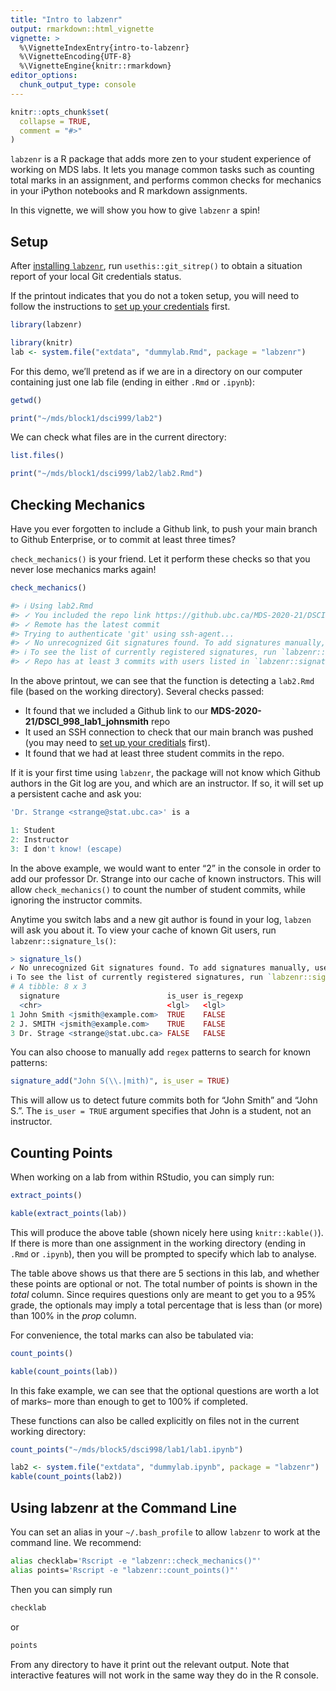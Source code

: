 ```yaml
---
title: "Intro to labzenr"
output: rmarkdown::html_vignette
vignette: >
  %\VignetteIndexEntry{intro-to-labzenr}
  %\VignetteEncoding{UTF-8}
  %\VignetteEngine{knitr::rmarkdown}
editor_options: 
  chunk_output_type: console
---
```


```r
knitr::opts_chunk$set(
  collapse = TRUE,
  comment = "#>"
)
```

`labzenr` is a R package that adds more zen to your student experience of working on MDS labs. It lets you manage common tasks such as counting total marks in an assignment, and performs common checks for mechanics in your iPython notebooks and R markdown assignments.

In this vignette, we will show you how to give `labzenr` a spin!

## Setup

After [installing `labzenr`](https://github.com/UBC-MDS/labzenr/tree/vignet#installation), run `usethis::git_sitrep()` to obtain a situation report of your local Git credentials status.

If the printout indicates that you do not a token setup, you will need to follow the instructions to [set up your credentials](https://usethis.r-lib.org/articles/articles/git-credentials.html) first.



```r
library(labzenr)

```

```r
library(knitr)
lab <- system.file("extdata", "dummylab.Rmd", package = "labzenr")
```


For this demo, we'll pretend as if we are in a directory on our computer containing just one lab file (ending in either `.Rmd` or `.ipynb`):

```r
getwd()
```

```r
print("~/mds/block1/dsci999/lab2")
```

We can check what files are in the current directory:

```r
list.files()
```

```r
print("~/mds/block1/dsci999/lab2/lab2.Rmd")
```


## Checking Mechanics

Have you ever forgotten to include a Github link, to push your main branch to Github Enterprise, or to commit at least three times?

`check_mechanics()` is your friend. Let it perform these checks so that you never lose mechanics marks again!


```r
check_mechanics()
```

```r
#> ℹ Using lab2.Rmd
#> ✓ You included the repo link https://github.ubc.ca/MDS-2020-21/DSCI_998_lab1_johnsmith
#> ✓ Remote has the latest commit
#> Trying to authenticate 'git' using ssh-agent...
#> ✓ No unrecognized Git signatures found. To add signatures manually, use `labzenr::signature_add()`.
#> ℹ To see the list of currently registered signatures, run `labzenr::signature_ls()`.
#> ✓ Repo has at least 3 commits with users listed in `labzenr::signature_student()`
```

In the above printout, we can see that the function is detecting a `lab2.Rmd` file (based on the working directory). Several checks passed:

- It found that we included a Github link to our **MDS-2020-21/DSCI_998_lab1_johnsmith** repo
- It used an SSH connection to check that our main branch was pushed (you may need to [set up your creditials](https://usethis.r-lib.org/articles/articles/git-credentials.html) first).
- It found that we had at least three student commits in the repo.


If it is your first time using `labzenr`, the package will not know which Github authors in the Git log are you, and which are an instructor. If so, it will set up a persistent cache and ask you:


```r
'Dr. Strange <strange@stat.ubc.ca>' is a 

1: Student
2: Instructor
3: I don't know! (escape)
```

In the above example, we would want to enter "2" in the console in order to add our professor Dr. Strange into our cache of known instructors. This will allow `check_mechanics()` to count the number of student commits, while ignoring the instructor commits.

Anytime you switch labs and a new git author is found in your log, `labzen` will ask you about it. To view your cache of known Git users, run `labzenr::signature_ls()`:

```r
> signature_ls()
✓ No unrecognized Git signatures found. To add signatures manually, use `labzenr::signature_add()`.
ℹ To see the list of currently registered signatures, run `labzenr::signature_ls()`.
# A tibble: 8 x 3
  signature                        is_user is_regexp
  <chr>                            <lgl>   <lgl>    
1 John Smith <jsmith@example.com>  TRUE    FALSE    
2 J. SMITH <jsmith@example.com>    TRUE    FALSE    
3 Dr. Strage <strange@stat.ubc.ca> FALSE   FALSE    
```

You can also choose to manually add `regex` patterns to search for known patterns:

```r
signature_add("John S(\\.|mith)", is_user = TRUE)
```

This will allow us to detect future commits both for "John Smith" and "John S.". The `is_user = TRUE` argument specifies that John is a student, not an instructor.


## Counting Points

When working on a lab from within RStudio, you can simply run:


```r
extract_points()
```

```r
kable(extract_points(lab))
```

This will produce the above table (shown nicely here using `knitr::kable()`). If there is more than one assignment in the working directory (ending in `.Rmd` or `.ipynb`), then you will be prompted to specify which lab to analyse.

The table above shows us that there are 5 sections in this lab, and whether these points are optional or not. The total number of points is shown in the *total* column. Since requires questions only are meant to get you to a 95% grade, the optionals may imply a total percentage that is less than (or more) than 100% in the *prop* column.

For convenience, the total marks can also be tabulated via:

```r
count_points()
```

```r
kable(count_points(lab))
```

In this fake example, we can see that the optional questions are worth a lot of marks-- more than enough to get to 100% if completed.

These functions can also be called explicitly on files not in the current working directory:

```r
count_points("~/mds/block5/dsci998/lab1/lab1.ipynb")
```

```r
lab2 <- system.file("extdata", "dummylab.ipynb", package = "labzenr")
kable(count_points(lab2))
```


## Using labzenr at the Command Line


You can set an alias in your `~/.bash_profile` to allow `labzenr` to work at the command line. We recommend:

```bash
alias checklab='Rscript -e "labzenr::check_mechanics()"'
alias points='Rscript -e "labzenr::count_points()"'
```

Then you can simply run 

```bash
checklab
```
or 

```bash
points
```

From any directory to have it print out the relevant output. Note that interactive features will not work in the same way they do in the R console.




